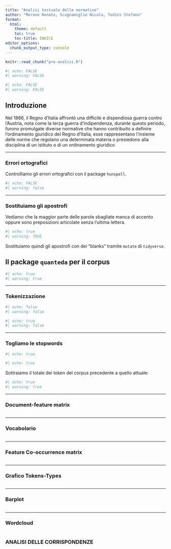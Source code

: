 ---
title: "Analisi testuale delle normative"
author: "Morone Renato, Scognamiglio Nicola, Todini Stefano"
format:
  html: 
    theme: default
    toc: true
    toc-title: INDICE
editor_options: 
  chunk_output_type: console
---

```{r}
knitr::read_chunk("pre-analisi.R")
```

```{r carico-le-librerie}
#| echo: FALSE
#| warning: FALSE
```

```{r importazione}
#| echo: FALSE
#| warning: FALSE
```

## Introduzione

Nel 1866, il Regno d'Italia affrontò una difficile e dispendiosa guerra contro l'Austria, nota come la terza guerra d'indipendenza, durante questo periodo, furono promulgate diverse normative che hanno contribuito a definire l'ordinamento giuridico del Regno d'Italia, esse rappresentano l'insieme delle norme che regolano una determinata materia o presiedono alla disciplina di un istituto o di un ordinamento giuridico

------------------------------------------------------------------------

### Errori ortografici

Controlliamo gli errori ortografici con il package `hunspell`.

```{r correzione-ortografia}
#| echo: FALSE
#| warning: false
```

------------------------------------------------------------------------

### Sostituiamo gli apostrofi

Vediamo che la maggior parte delle parole sbagliate manca di accento oppure sono preposizioni articolate senza l'ultima lettera.

```{r sostituzione-apostrofi}
#| echo: true
#| warning: TRUE

```

Sostituiamo quindi gli apostrofi con dei "blanks" tramite `mutate` di `tidyverse`.

## Il package `quanteda` per il corpus

```{r corpus}
#| echo: true
#| warning: true
```

------------------------------------------------------------------------

### Tokenizzazione

```{r parsing}
#| echo: false
#| warning: false

```

```{r tokenizzazione-con-quanteda}
#| echo: true
#| warning: false

```

------------------------------------------------------------------------

### Togliamo le stopwords

```{r stopwords}
#| echo: true

```

```{r stopwords2}
#| echo: true
```

Sottraiamo il totale dei token del corpus precedente a quello attuale:

```{r sottrazione}
#| echo: true
#| warning: true
```

------------------------------------------------------------------------

### Document-feature matrix

```{r dfm}

```

------------------------------------------------------------------------

### Vocabolario

```{r vocabolario}

```

------------------------------------------------------------------------

### Feature Co-occurrence matrix

```{r fcm}

```

------------------------------------------------------------------------

### Grafico Tokens-Types

```{r grafico-tokens-types}

```

------------------------------------------------------------------------

### Barplot

```{r barplot}

```

------------------------------------------------------------------------

### Wordcloud

```{r wordcloud}

```

### ANALISI DELLE CORRISPONDENZE
```{r ANALISI DELLE CORRISPONDENZE}

```

